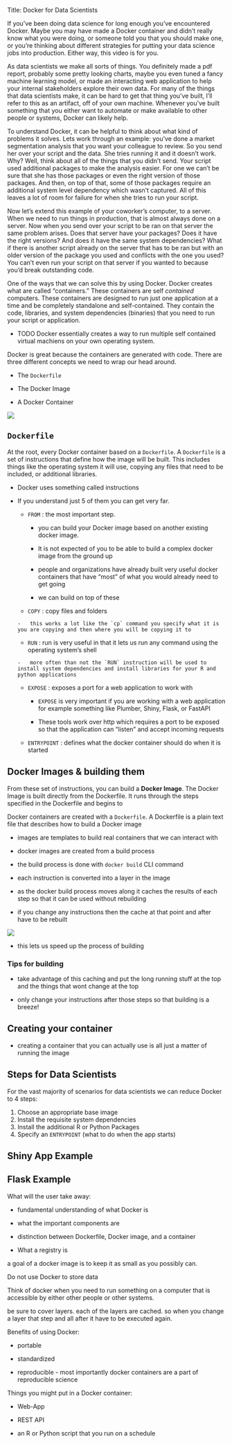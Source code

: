 Title: Docker for Data Scientists

If you've been doing data science for long enough you've encountered Docker. Maybe you may have made a Docker container and didn't really know what you were doing, or someone told you that you should make one, or you're thinking about different strategies for putting your data science jobs into production. Either way, this video is for you.

As data scientists we make all sorts of things. You definitely made a pdf report, probably some pretty looking charts, maybe you even tuned a fancy machine learning model, or made an interacting web application to help your internal stakeholders explore their own data. For many of the things that data scientists make, it can be hard to get that thing you've built, I'll refer to this as an artifact, off of your own machine. Whenever you've built something that you either want to automate or make available to other people or systems, Docker can likely help.

To understand Docker, it can be helpful to think about what kind of problems it solves. Lets work through an example: you've done a market segmentation analysis that you want your colleague to review. So you send her over your script and the data. She tries running it and it doesn't work. Why? Well, think about all of the things that you didn't send. Your script used additional packages to make the analysis easier. For one we can't be sure that she has those packages or even the right version of those packages. And then, on top of that, some of those packages require an additional system level dependency which wasn't captured. All of this leaves a lot of room for failure for when she tries to run your script.

Now let's extend this example of your coworker's computer, to a server. When we need to run things in production, that is almost always done on a server. Now when you send over your script to be ran on that server the same problem arises. Does that server have your packages? Does it have the right versions? And does it have the same system dependencies? What if there is another script already on the server that has to be ran but with an older version of the package you used and conflicts with the one you used? You can't even run your script on that server if you wanted to because you'd break outstanding code.

One of the ways that we can solve this by using Docker. Docker creates what are called "containers." These containers are self *contained* computers. These containers are designed to run just one application at a time and be completely standalone and self-contained. They contain the code, libraries, and system dependencies (binaries) that you need to run your script or application.

-   TODO Docker essentially creates a way to run multiple self contained virtual machiens on your own operating system.

Docker is great because the containers are generated with code. There are three different concepts we need to wrap our head around.

-   The `Dockerfile`

-   The Docker Image

-   A Docker Container

[![](images/paste-1.png)](https://cto.ai/blog/docker-image-vs-container-vs-dockerfile)

## `Dockerfile`

At the root, every Docker container based on a `Dockerfile`. A `Dockerfile` is a set of instructions that define how the image will be built. This includes things like the operating system it will use, copying any files that need to be included, or additional libraries.

-   Docker uses something called instructions

-   If you understand just 5 of them you can get very far.

    -   `FROM` : the most important step.

        -   you can build your Docker image based on another existing docker image.

        -   It is not expected of you to be able to build a complex docker image from the ground up

        -   people and organizations have already built very useful docker containers that have "most" of what you would already need to get going

        -   we can build on top of these

    -    `COPY` : copy files and folders

        -   this works a lot like the `cp` command you specify what it is you are copying and then where you will be copying it to

    -    `RUN` : run is very useful in that it lets us run any command using the operating system's shell

        -   more often than not the `RUN` instruction will be used to install system dependencies and install libraries for your R and python applications

    -   `EXPOSE` : exposes a port for a web application to work with

        -   `EXPOSE` is very important if you are working with a web application for example something like Plumber, Shiny, Flask, or FastAPI

        -   These tools work over http which requires a port to be exposed so that the application can "listen" and accept incoming requests

    -    `ENTRYPOINT` : defines what the docker container should do when it is started

## Docker Images & building them

From these set of instructions, you can build a **Docker Image**. The Docker Image is built directly from the Dockerfile. It runs through the steps specified in the Dockerfile and begins to

Docker containers are created with a `Dockerfile`. A Dockerfile is a plain text file that describes how to build a Docker image

-   images are templates to build real containers that we can interact with

-   docker images are created from a build process

-   the build process is done with `docker build` CLI command

-   each instruction is converted into a layer in the image

-   as the docker build process moves along it caches the results of each step so that it can be used without rebuilding

-   if you change any instructions then the cache at that point and after have to be rebuilt

![](images/paste-2.png)

-   this lets us speed up the process of building

### Tips for building

-   take advantage of this caching and put the long running stuff at the top and the things that wont change at the top

-   only change your instructions after those steps so that building is a breeze!

## Creating your container

-   creating a container that you can actually use is all just a matter of running the image

## Steps for Data Scientists

For the vast majority of scenarios for data scientists we can reduce Docker to 4 steps:

1.  Choose an appropriate base image
2.  Install the requisite system dependencies
3.  Install the additional R or Python Packages
4.  Specify an `ENTRYPOINT` (what to do when the app starts)

## Shiny App Example

## Flask Example

What will the user take away:

-   fundamental understanding of what Docker is

-   what the important components are

-   distinction between Dockerfile, Docker image, and a container

-   What a registry is

a goal of a docker image is to keep it as small as you possibly can.

Do not use Docker to store data

Think of docker when you need to run something on a computer that is accessible by either other people or other systems.

be sure to cover layers. each of the layers are cached. so when you change a layer that step and all after it have to be executed again.

Benefits of using Docker:

-   portable

-   standardized

-   reproducible - most importantly docker containers are a part of reproducible science

Things you might put in a Docker container:

-   Web-App

-   REST API

-   an R or Python script that you run on a schedule